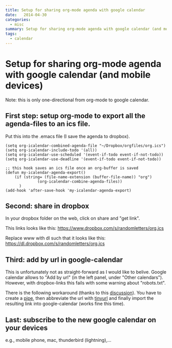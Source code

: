 ```yaml
---
title: Setup for sharing org-mode agenda with google calendar
date:   2014-04-30
categories:   
  - misc
summary: Setup for sharing org-mode agenda with google calendar (and mobile devices)
tags:
  - calendar
---
```

Setup for sharing org-mode agenda with google calendar (and mobile devices)
===========================================================================

Note: this is only one-directional from org-mode to google calendar.

First step: setup org-mode to export all the agenda-files to an ics file.
-------------------------------------------------------------------------

Put this into the .emacs file (I save the agenda to dropbox).

``` .sourceCode
(setq org-icalendar-combined-agenda-file "~/Dropbox/orgfiles/org.ics")
(setq org-icalendar-include-todo '(all))
(setq org-icalendar-use-scheduled '(event-if-todo event-if-not-todo)) 
(setq org-icalendar-use-deadline '(event-if-todo event-if-not-todo))

;; this hook saves an ics file once an org-buffer is saved
(defun my-icalendar-agenda-export()
    (if (string= (file-name-extension (buffer-file-name)) "org")
              (org-icalendar-combine-agenda-files)) 
      )
(add-hook 'after-save-hook 'my-icalendar-agenda-export)
```

Second: share in dropbox
------------------------

In your dropbox folder on the web, click on share and \"get link\".

This links looks like this:
<https://www.dropbox.com/s/randomletters/org.ics>

Replace www with dl such that it looks like this:
<https://dl.dropbox.com/s/randomletters/org.ics>

Third: add by url in google-calendar
------------------------------------

This is unfortunately not as straight-forward as I would like to belive.
Google calendar allows to \"Add by url\" (in the left panel, under
\"Other calendars\"). However, with dropbox-links this fails with some
warning about \"robots.txt\".

There is the following workaround (thanks to this
[discussion](https://productforums.google.com/forum/#!topic/calendar/HYN1y-7GYu4)).
You have to create a
[pipe](http://pipes.yahoo.com/pipes/pipe.info?_id=1f85c5a9c2af3c8768d342531f5ca528),
then abbreviate the url with [tinyurl](http://www.tinyurl.com) and
finally import the resulting link into google-calendar (works fine this
time).

Last: subscribe to the new google calendar on your devices
----------------------------------------------------------

e.g., mobile phone, mac, thunderbird (lightning),\...
